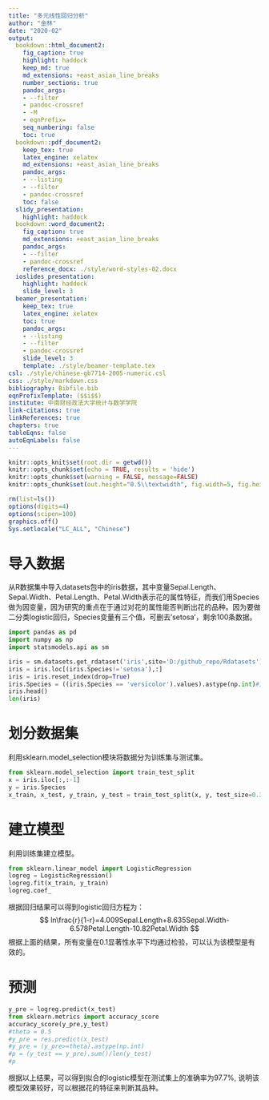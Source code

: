 ```yaml
---
title: "多元线性回归分析"
author: "金林"
date: "2020-02"
output:
  bookdown::html_document2:
    fig_caption: true
    highlight: haddock
    keep_md: true
    md_extensions: +east_asian_line_breaks
    number_sections: true
    pandoc_args:
    - --filter
    - pandoc-crossref
    - -M
    - eqnPrefix=
    seq_numbering: false
    toc: true
  bookdown::pdf_document2:
    keep_tex: true
    latex_engine: xelatex
    md_extensions: +east_asian_line_breaks
    pandoc_args:
    - --listing
    - --filter
    - pandoc-crossref
    toc: false
  slidy_presentation:
    highlight: haddock
  bookdown::word_document2:
    fig_caption: true
    md_extensions: +east_asian_line_breaks
    pandoc_args:
    - --filter
    - pandoc-crossref
    reference_docx: ./style/word-styles-02.docx
  ioslides_presentation:
    highlight: haddock
    slide_level: 3
  beamer_presentation:
    keep_tex: true
    latex_engine: xelatex
    toc: true
    pandoc_args:
    - --listing
    - --filter
    - pandoc-crossref
    slide_level: 3
    template: ./style/beamer-template.tex
csl: ./style/chinese-gb7714-2005-numeric.csl
css: ./style/markdown.css
bibliography: Bibfile.bib
eqnPrefixTemplate: ($$i$$)
institute: 中南财经政法大学统计与数学学院
link-citations: true
linkReferences: true
chapters: true
tableEqns: false
autoEqnLabels: false
---
```



```r
knitr::opts_knit$set(root.dir = getwd())
knitr::opts_chunk$set(echo = TRUE, results = 'hide')
knitr::opts_chunk$set(warning = FALSE, message=FALSE)
knitr::opts_chunk$set(out.height="0.5\\textwidth", fig.width=5, fig.height=3, fig.align="center")
```

```r
rm(list=ls())
options(digits=4)
options(scipen=100)
graphics.off()
Sys.setlocale("LC_ALL", "Chinese")
```

# 导入数据

从R数据集中导入datasets包中的iris数据，其中变量Sepal.Length、Sepal.Width、Petal.Length、Petal.Width表示花的属性特征，而我们用Species做为因变量，因为研究的重点在于通过对花的属性能否判断出花的品种。因为要做二分类logistic回归，Species变量有三个值，可删去'setosa'，剩余100条数据。

```python
import pandas as pd
import numpy as np
import statsmodels.api as sm

iris = sm.datasets.get_rdataset('iris',site='D:/github_repo/Rdatasets').data
iris = iris.loc[(iris.Species!='setosa'),:]
iris = iris.reset_index(drop=True)
iris.Species = ((iris.Species == 'versicolor').values).astype(np.int)#1代表versicolor，0代表virginica
iris.head()
len(iris)
```

# 划分数据集

利用sklearn.model_selection模块将数据分为训练集与测试集。

```python
from sklearn.model_selection import train_test_split
x = iris.iloc[:,:-1]
y = iris.Species
x_train, x_test, y_train, y_test = train_test_split(x, y, test_size=0.3,random_state=111) 
```

# 建立模型

利用训练集建立模型。

```python
from sklearn.linear_model import LogisticRegression
logreg = LogisticRegression()
logreg.fit(x_train, y_train)
logreg.coef_
```

根据回归结果可以得到logistic回归方程为：
$$
ln\frac{r}{1-r}=4.009Sepal.Length+8.635Sepal.Width-6.578Petal.Length-10.82Petal.Width
$$
根据上面的结果，所有变量在0.1显著性水平下均通过检验，可以认为该模型是有效的。

# 预测

```python
y_pre = logreg.predict(x_test)
from sklearn.metrics import accuracy_score
accuracy_score(y_pre,y_test)
#theta = 0.5 
#y_pre = res.predict(x_test)
#y_pre = (y_pre>=theta).astype(np.int)
#p = (y_test == y_pre).sum()/len(y_test)
#p
```

根据以上结果，可以得到拟合的logistic模型在测试集上的准确率为97.7%,
说明该模型效果较好，可以根据花的特征来判断其品种。







